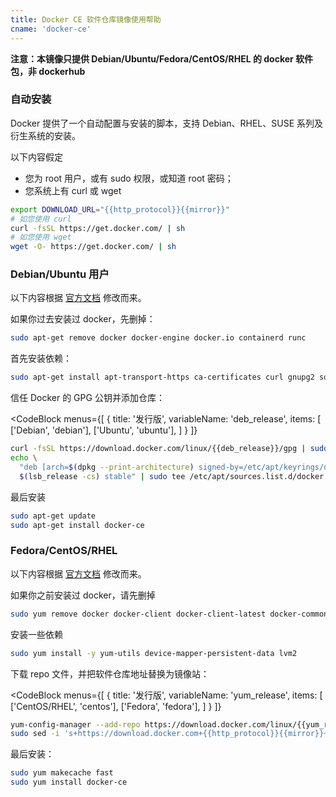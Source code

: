 ```yaml
---
title: Docker CE 软件仓库镜像使用帮助
cname: 'docker-ce'
---
```


**注意：本镜像只提供 Debian/Ubuntu/Fedora/CentOS/RHEL 的 docker 软件包，非 dockerhub**

### 自动安装

Docker 提供了一个自动配置与安装的脚本，支持 Debian、RHEL、SUSE 系列及衍生系统的安装。

以下内容假定

- 您为 root 用户，或有 sudo 权限，或知道 root 密码；
- 您系统上有 curl 或 wget

<CodeBlock>

```bash
export DOWNLOAD_URL="{{http_protocol}}{{mirror}}"
# 如您使用 curl
curl -fsSL https://get.docker.com/ | sh
# 如您使用 wget
wget -O- https://get.docker.com/ | sh
```

</CodeBlock>

### Debian/Ubuntu 用户

以下内容根据 [官方文档](https://docs.docker.com/engine/install/debian/) 修改而来。

如果你过去安装过 docker，先删掉：

```bash
sudo apt-get remove docker docker-engine docker.io containerd runc
```

首先安装依赖：

```bash
sudo apt-get install apt-transport-https ca-certificates curl gnupg2 software-properties-common
```

信任 Docker 的 GPG 公钥并添加仓库：

<CodeBlock
  menus={[
    {
      title: '发行版',
      variableName: 'deb_release',
      items: [
        ['Debian', 'debian'],
        ['Ubuntu', 'ubuntu'],
      ]
    }
  ]}
>

```bash
curl -fsSL https://download.docker.com/linux/{{deb_release}}/gpg | sudo gpg --dearmor -o /etc/apt/keyrings/docker.gpg
echo \
  "deb [arch=$(dpkg --print-architecture) signed-by=/etc/apt/keyrings/docker.gpg] {{http_protocol}}{{mirror}}/linux/{{deb_release}} \
  $(lsb_release -cs) stable" | sudo tee /etc/apt/sources.list.d/docker.list > /dev/null
```

</CodeBlock>

最后安装

```bash
sudo apt-get update
sudo apt-get install docker-ce
```

### Fedora/CentOS/RHEL

以下内容根据 [官方文档](https://docs.docker.com/engine/install/centos/) 修改而来。

如果你之前安装过 docker，请先删掉

```bash
sudo yum remove docker docker-client docker-client-latest docker-common docker-latest docker-latest-logrotate docker-logrotate docker-engine
```

安装一些依赖

```bash
sudo yum install -y yum-utils device-mapper-persistent-data lvm2
```

下载 repo 文件，并把软件仓库地址替换为镜像站：

<CodeBlock
  menus={[
    {
      title: '发行版',
      variableName: 'yum_release',
      items: [
        ['CentOS/RHEL', 'centos'],
        ['Fedora', 'fedora'],
      ]
    }
  ]}
>

```bash
yum-config-manager --add-repo https://download.docker.com/linux/{{yum_release}}/docker-ce.repo
sudo sed -i 's+https://download.docker.com+{{http_protocol}}{{mirror}}+' /etc/yum.repos.d/docker-ce.repo
```

</CodeBlock>

最后安装：

```bash
sudo yum makecache fast
sudo yum install docker-ce
```

